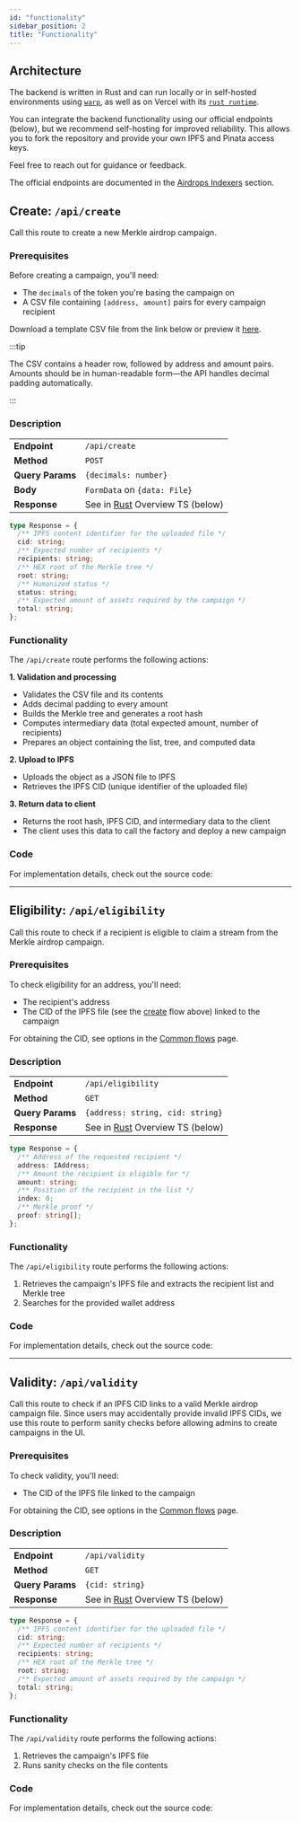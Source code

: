 ```yaml
---
id: "functionality"
sidebar_position: 2
title: "Functionality"
---
```


## Architecture

The backend is written in Rust and can run locally or in self-hosted environments using [`warp`](https://github.com/seanmonstar/warp), as well as on Vercel with its [`rust runtime`](https://github.com/vercel-community/rust).

You can integrate the backend functionality using our official endpoints (below), but we recommend self-hosting for improved reliability. This allows you to fork the repository and provide your own IPFS and Pinata access keys.

Feel free to reach out for guidance or feedback.

The official endpoints are documented in the [Airdrops Indexers](/api/airdrops/indexers) section.

## Create: `/api/create`

Call this route to create a new Merkle airdrop campaign.

### Prerequisites

Before creating a campaign, you'll need:

- The `decimals` of the token you're basing the campaign on
- A CSV file containing `[address, amount]` pairs for every campaign recipient

Download a template CSV file from the link below or preview it [here](https://github.com/sablier-labs/sablier-labs.github.io/blob/1933e3b5176c93b236d9a483683dad3a282cc39a/templates/airstream-template.csv).

<LinkPreview
  href="https://files.sablier.com/templates/airstream-template.csv"
  icon="github"
  subtitle="airstream-template.csv"
  title="Sablier Template for Airdrops (CSV)"
/>

:::tip

The CSV contains a header row, followed by address and amount pairs. Amounts should be in human-readable form—the API handles decimal padding automatically.

:::

### Description

|                  |                                                                                                                          |
| :--------------- | ------------------------------------------------------------------------------------------------------------------------ |
| **Endpoint**     | `/api/create`                                                                                                            |
| **Method**       | `POST`                                                                                                                   |
| **Query Params** | `{decimals: number}`                                                                                                     |
| **Body**         | `FormData` on `{data: File}`                                                                                             |
| **Response**     | See in [Rust](https://github.com/sablier-labs/merkle-api/blob/main/src/data_objects/response.rs#L22) Overview TS (below) |

```typescript
type Response = {
  /** IPFS content identifier for the uploaded file */
  cid: string;
  /** Expected number of recipients */
  recipients: string;
  /** HEX root of the Merkle tree */
  root: string;
  /** Humanized status */
  status: string;
  /** Expected amount of assets required by the campaign */
  total: string;
};
```

### Functionality

The `/api/create` route performs the following actions:

**1. Validation and processing**

- Validates the CSV file and its contents
- Adds decimal padding to every amount
- Builds the Merkle tree and generates a root hash
- Computes intermediary data (total expected amount, number of recipients)
- Prepares an object containing the list, tree, and computed data

**2. Upload to IPFS**

- Uploads the object as a JSON file to IPFS
- Retrieves the IPFS CID (unique identifier of the uploaded file)

**3. Return data to client**

- Returns the root hash, IPFS CID, and intermediary data to the client
- The client uses this data to call the factory and deploy a new campaign

### Code

For implementation details, check out the source code:

<LinkPreview
  href="https://github.com/sablier-labs/merkle-api/blob/main/src/controller/create.rs"
  icon="github"
  subtitle="Github - sablier-labs/merkle-api"
  title="create.rs"
/>

---

## Eligibility: `/api/eligibility`

Call this route to check if a recipient is eligible to claim a stream from the Merkle airdrop campaign.

### Prerequisites

To check eligibility for an address, you'll need:

- The recipient's address
- The CID of the IPFS file (see the [create](/api/airdrops/merkle-api/functionality#create-apicreate) flow above) linked to the campaign

For obtaining the CID, see options in the [Common flows](/api/airdrops/merkle-api/examples#get-a-campaigns-cid) page.

### Description

|                  |                                                                                                                          |
| :--------------- | ------------------------------------------------------------------------------------------------------------------------ |
| **Endpoint**     | `/api/eligibility`                                                                                                       |
| **Method**       | `GET`                                                                                                                    |
| **Query Params** | `{address: string, cid: string}`                                                                                         |
| **Response**     | See in [Rust](https://github.com/sablier-labs/merkle-api/blob/main/src/data_objects/response.rs#L32) Overview TS (below) |

```typescript
type Response = {
  /** Address of the requested recipient */
  address: IAddress;
  /** Amount the recipient is eligible for */
  amount: string;
  /** Position of the recipient in the list */
  index: 0;
  /** Merkle proof */
  proof: string[];
};
```

### Functionality

The `/api/eligibility` route performs the following actions:

1. Retrieves the campaign's IPFS file and extracts the recipient list and Merkle tree
2. Searches for the provided wallet address

### Code

For implementation details, check out the source code:

<LinkPreview
  href="https://github.com/sablier-labs/merkle-api/blob/main/src/controller/eligibility.rs"
  icon="github"
  subtitle="Github - sablier-labs/merkle-api"
  title="eligibility.rs"
/>

---

## Validity: `/api/validity`

Call this route to check if an IPFS CID links to a valid Merkle airdrop campaign file. Since users may accidentally provide invalid IPFS CIDs, we use this route to perform sanity checks before allowing admins to create campaigns in the UI.

### Prerequisites

To check validity, you'll need:

- The CID of the IPFS file linked to the campaign

For obtaining the CID, see options in the [Common flows](/api/airdrops/merkle-api/examples#get-a-campaigns-cid) page.

### Description

|                  |                                                                                                                          |
| :--------------- | ------------------------------------------------------------------------------------------------------------------------ |
| **Endpoint**     | `/api/validity`                                                                                                          |
| **Method**       | `GET`                                                                                                                    |
| **Query Params** | `{cid: string}`                                                                                                          |
| **Response**     | See in [Rust](https://github.com/sablier-labs/merkle-api/blob/main/src/data_objects/response.rs#L41) Overview TS (below) |

```typescript
type Response = {
  /** IPFS content identifier for the uploaded file */
  cid: string;
  /** Expected number of recipients */
  recipients: string;
  /** HEX root of the Merkle tree */
  root: string;
  /** Expected amount of assets required by the campaign */
  total: string;
};
```

### Functionality

The `/api/validity` route performs the following actions:

1. Retrieves the campaign's IPFS file
2. Runs sanity checks on the file contents

### Code

For implementation details, check out the source code:

<LinkPreview
  href="https://github.com/sablier-labs/merkle-api/blob/main/src/controller/validity.rs"
  icon="github"
  subtitle="Github - sablier-labs/merkle-api"
  title="validity.rs"
/>
